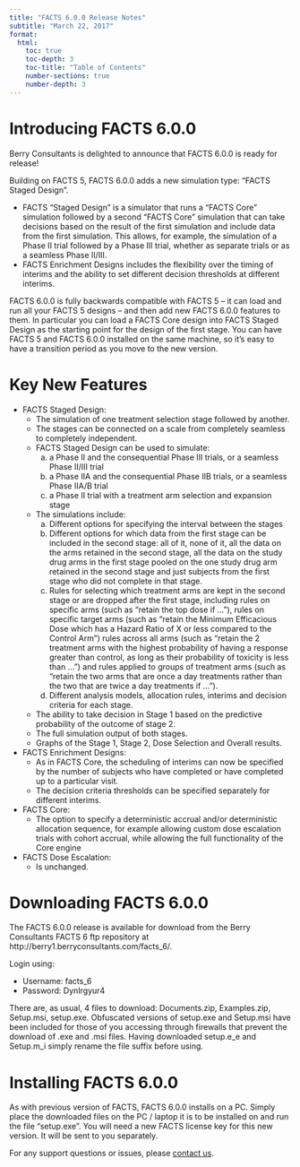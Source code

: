 ```yaml
---
title: "FACTS 6.0.0 Release Notes"
subtitle: "March 22, 2017"
format: 
  html:
    toc: true
    toc-depth: 3
    toc-title: "Table of Contents"
    number-sections: true
    number-depth: 3
---
```


# Introducing FACTS 6.0.0

Berry Consultants is delighted to announce that FACTS 6.0.0 is ready for release!

Building on FACTS 5, FACTS 6.0.0 adds a new simulation type: “FACTS Staged Design”.

-   FACTS “Staged Design” is a simulator that runs a “FACTS Core” simulation followed by a second “FACTS Core” simulation that can take decisions based on the result of the first simulation and include data from the first simulation. This allows, for example, the simulation of a Phase II trial followed by a Phase III trial, whether as separate trials or as a seamless Phase II/III.
-   FACTS Enrichment Designs includes the flexibility over the timing of interims and the ability to set different decision thresholds at different interims.

FACTS 6.0.0 is fully backwards compatible with FACTS 5 – it can load and run all your FACTS 5 designs – and then add new FACTS 6.0.0 features to them. In particular you can load a FACTS Core design into FACTS Staged Design as the starting point for the design of the first stage. You can have FACTS 5 and FACTS 6.0.0 installed on the same machine, so it’s easy to have a transition period as you move to the new version.

# Key New Features

-   FACTS Staged Design:
    -   The simulation of one treatment selection stage followed by another.
    -   The stages can be connected on a scale from completely seamless to completely independent.
    -   FACTS Staged Design can be used to simulate:
        a)  a Phase II and the consequential Phase III trials, or a seamless Phase II/III trial
        b)  a Phase IIA and the consequential Phase IIB trials, or a seamless Phase IIA/B trial
        c)  a Phase II trial with a treatment arm selection and expansion stage
    -   The simulations include:
        a)  Different options for specifying the interval between the stages
        b)  Different options for which data from the first stage can be included in the second stage: all of it, none of it, all the data on the arms retained in the second stage, all the data on the study drug arms in the first stage pooled on the one study drug arm retained in the second stage and just subjects from the first stage who did not complete in that stage.
        c)  Rules for selecting which treatment arms are kept in the second stage or are dropped after the first stage, including rules on specific arms (such as “retain the top dose if …”), rules on specific target arms (such as “retain the Minimum Efficacious Dose which has a Hazard Ratio of X or less compared to the Control Arm”) rules across all arms (such as “retain the 2 treatment arms with the highest probability of having a response greater than control, as long as their probability of toxicity is less than …”) and rules applied to groups of treatment arms (such as “retain the two arms that are once a day treatments rather than the two that are twice a day treatments if …”).
        d)  Different analysis models, allocation rules, interims and decision criteria for each stage.
    -   The ability to take decision in Stage 1 based on the predictive probability of the outcome of stage 2.
    -   The full simulation output of both stages.
    -   Graphs of the Stage 1, Stage 2, Dose Selection and Overall results.
-   FACTS Enrichment Designs:
    -   As in FACTS Core, the scheduling of interims can now be specified by the number of subjects who have completed or have completed up to a particular visit.
    -   The decision criteria thresholds can be specified separately for different interims.
-   FACTS Core:
    -   The option to specify a deterministic accrual and/or deterministic allocation sequence, for example allowing custom dose escalation trials with cohort accrual, while allowing the full functionality of the Core engine
-   FACTS Dose Escalation:
    -   Is unchanged.

# Downloading FACTS 6.0.0

The FACTS 6.0.0 release is available for download from the Berry Consultants FACTS 6 ftp repository at http://berry1.berryconsultants.com/facts_6/.

Login using:

-   Username: facts_6
-   Password: DynIrgyur4

There are, as usual, 4 files to download: Documents.zip, Examples.zip, Setup.msi, setup.exe. Obfuscated versions of setup.exe and Setup.msi have been included for those of you accessing through firewalls that prevent the download of .exe and .msi files. Having downloaded setup.e_e and Setup.m_i simply rename the file suffix before using.

# Installing FACTS 6.0.0

As with previous version of FACTS, FACTS 6.0.0 installs on a PC. Simply place the downloaded files on the PC / laptop it is to be installed on and run the file “setup.exe”. You will need a new FACTS license key for this new version. It will be sent to you separately.

For any support questions or issues, please [contact us](../../contact.qmd).
